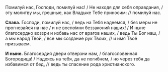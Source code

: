 Помилуй нас, Господи, помилуй нас! / Не находя для себя оправдания, / эту молитву мы, грешные, как Владыке Тебе приносим: // помилуй нас.

**Слава.** Господи, помилуй нас, / ведь на Тебя надеемся, / без меры не прогневайся на нас / и не воспо́мни беззаконий наших! / И ныне благосердно воззри и избавь нас от врагов наших, / ведь Ты Бог наш, / а мы народ Твой, / все мы создание рук Твоих, // и имя Твоё призываем.

**И ныне.** Благосердия двери отверзни нам, / благословенная Богородица! / Надеясь на тебя, да не погибнем, / но через тебя да избавимся от бед, // ведь ты спасение рода христианского.
